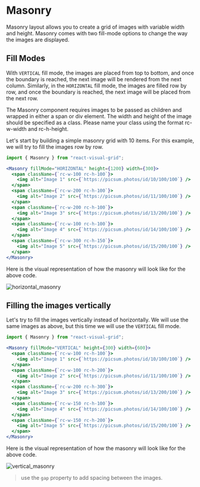 # Masonry

Masonry layout allows you to create a grid of images with variable width and height. Masonry comes with two fill-mode options to change the way the images are displayed.

## Fill Modes

With `VERTICAL` fill mode, the images are placed from top to bottom, and once the boundary is reached, the next image will be rendered from the next column.
Similarly, in the `HORIZONTAL` fill mode, the images are filled row by row, and once the boundary is reached, the next image will be placed from the next row.

The Masonry component requires images to be passed as children and wrapped in either a span or div element. The width and height of the image should be specified as a class. Please name your class using the format rc-w-width and rc-h-height.

Let's start by building a simple masonry grid with 10 items. For this example, we will try to fill the images row by row.


```jsx
import { Masonry } from "react-visual-grid";

<Masonry fillMode="HORIZONTAL" height={1200} width={300}>
  <span className={`rc-w-100 rc-h-100`}>
    <img alt="Image 1" src={`https://picsum.photos/id/10/100/100`} />
  </span>
  <span className={`rc-w-200 rc-h-100`}>
    <img alt="Image 2" src={`https://picsum.photos/id/11/100/100`} />
  </span>
  <span className={`rc-w-200 rc-h-100`}>
    <img alt="Image 3" src={`https://picsum.photos/id/13/200/100`} />
  </span>
  <span className={`rc-w-100 rc-h-100`}>
    <img alt="Image 4" src={`https://picsum.photos/id/14/100/100`} />
  </span>
  <span className={`rc-w-300 rc-h-150`}>
    <img alt="Image 5" src={`https://picsum.photos/id/15/200/100`} />
  </span>
</Masonry>
```

Here is the visual representation of how the masonry will look like for the above code.

![horizontal_masonry](horizontal_masonry.png)

## Filling the images vertically

Let's try to fill the images vertically instead of horizontally. We will use the same images as above, but this time we will use the `VERTICAL` fill mode.

```jsx
import { Masonry } from "react-visual-grid";

<Masonry fillMode="VERTICAL" height={300} width={600}>
  <span className={`rc-w-100 rc-h-100`}>
    <img alt="Image 1" src={`https://picsum.photos/id/10/100/100`} />
  </span>
  <span className={`rc-w-100 rc-h-200`}>
    <img alt="Image 2" src={`https://picsum.photos/id/11/100/100`} />
  </span>
  <span className={`rc-w-200 rc-h-300`}>
    <img alt="Image 3" src={`https://picsum.photos/id/13/200/100`} />
  </span>
  <span className={`rc-w-150 rc-h-100`}>
    <img alt="Image 4" src={`https://picsum.photos/id/14/100/100`} />
  </span>
  <span className={`rc-w-150 rc-h-200`}>
    <img alt="Image 5" src={`https://picsum.photos/id/15/200/100`} />
  </span>
</Masonry>
```

Here is the visual representation of how the masonry will look like for the above code.

![vertical_masonry](vertical_masonry.png)

> use the `gap` property to add spacing between the images.